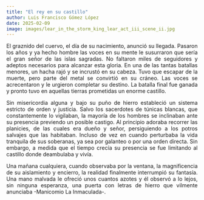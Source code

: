---
title: "El rey en su castillo"
author: Luis Francisco Gómez López
date: 2025-02-09
image: images/lear_in_the_storm_king_lear_act_iii_scene_ii.jpg
---

```{=html}
<style>
  p { 
    text-align: justify;
  }
</style>
```

El graznido del cuervo, el día de su nacimiento, anunció su llegada. Pasaron los años y ya hecho hombre las voces en su mente le susurraron que sería el gran señor de las islas sagradas. No faltaron miles de seguidores y adeptos necesarios para alcanzar esta gloria. En una de las tantas batallas menores, un hacha rajó y se incrustó en su cabeza. Tuvo que escapar de la muerte, pero parte del metal se convirtió en su cráneo. Las voces se acrecentaron y le urgieron completar su destino. La batalla final fue ganada y pronto tuvo en aquellas tierras prometidas un enorme castillo.

Sin misericordia alguna y bajo su puño de hierro estableció un sistema estricto de orden y justicia. Salvo los sacerdotes de túnicas blancas, que constantemente lo vigilaban, la mayoría de los hombres se inclinaban ante su presencia previendo un posible castigo. Al principio adoraba recorrer las planicies, de las cuales era dueño y señor, persiguiendo a los potros salvajes que las habitaban. Incluso de vez en cuando perturbaba la vida tranquila de sus soberanas, ya sea por galanteo o por una orden directa. Sin embargo, a medida que el tiempo crecía su presencia se fue limitando al castillo donde deambulaba y vivía.

Una mañana cualquiera, cuando observaba por la ventana, la magnificencia de su aislamiento y encierro, la realidad finalmente interrumpió su fantasía. Una mano malvada le ofreció unos cuantos azotes y él observó a lo lejos, sin ninguna esperanza, una puerta con letras de hierro que vilmente anunciaba -Manicomio La Inmaculada-.
